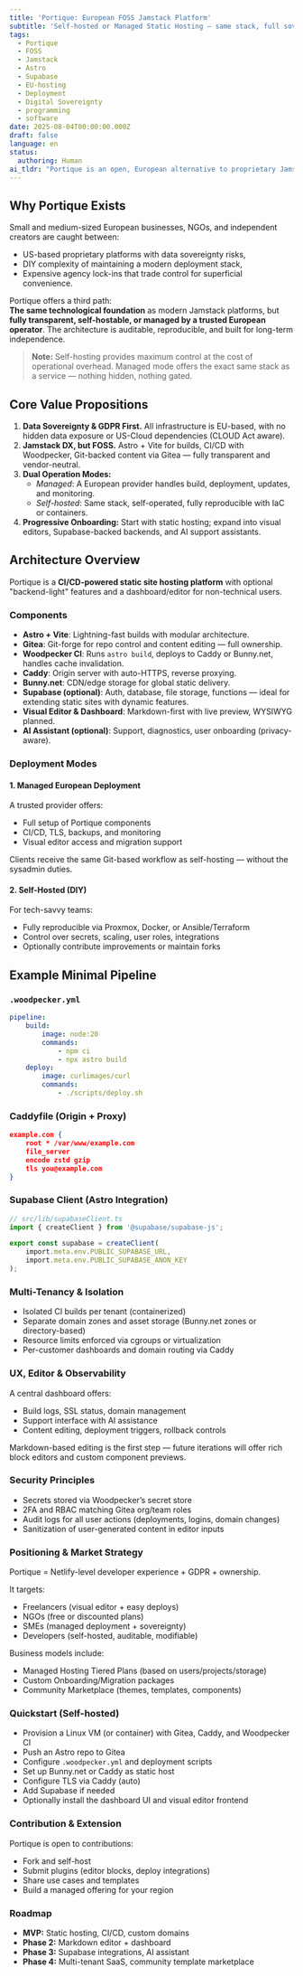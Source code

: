 ```yaml
---
title: 'Portique: European FOSS Jamstack Platform'
subtitle: 'Self-hosted or Managed Static Hosting – same stack, full sovereignty'
tags:
  - Portique
  - FOSS
  - Jamstack
  - Astro
  - Supabase
  - EU-hosting
  - Deployment
  - Digital Sovereignty
  - programming
  - software
date: 2025-08-04T00:00:00.000Z
draft: false
language: en
status:
  authoring: Human
ai_tldr: "Portique is an open, European alternative to proprietary Jamstack hosts (e.g. Netlify, Vercel): **Either managed by a European operator** (Deployment-as-a-Service) **Or self-hosted** using exactly the same FOSS-based stack (Astro, Gitea, Woodpecker, Caddy, Bunny.net; optionally Supabase) Goal: **Performance, GDPR-compliant data ownership, and usability** for SMEs/NGOs/freelancers without lock-in."
---
```



## Why Portique Exists

Small and medium-sized European businesses, NGOs, and independent creators are caught between:

- US-based proprietary platforms with data sovereignty risks,
- DIY complexity of maintaining a modern deployment stack,
- Expensive agency lock-ins that trade control for superficial convenience.

Portique offers a third path:  
**The same technological foundation** as modern Jamstack platforms, but **fully transparent, self-hostable, or managed by a trusted European operator**. The architecture is auditable, reproducible, and built for long-term independence.

> **Note:** Self-hosting provides maximum control at the cost of operational overhead. Managed mode offers the exact same stack as a service — nothing hidden, nothing gated.

## Core Value Propositions

1. **Data Sovereignty & GDPR First.** All infrastructure is EU-based, with no hidden data exposure or US-Cloud dependencies (CLOUD Act aware).
2. **Jamstack DX, but FOSS.** Astro + Vite for builds, CI/CD with Woodpecker, Git-backed content via Gitea — fully transparent and vendor-neutral.
3. **Dual Operation Modes:**  
     - *Managed*: A European provider handles build, deployment, updates, and monitoring.  
     - *Self-hosted*: Same stack, self-operated, fully reproducible with IaC or containers.
4. **Progressive Onboarding:** Start with static hosting; expand into visual editors, Supabase-backed backends, and AI support assistants.

## Architecture Overview

Portique is a **CI/CD-powered static site hosting platform** with optional "backend-light" features and a dashboard/editor for non-technical users.

### Components

- **Astro + Vite**: Lightning-fast builds with modular architecture.
- **Gitea**: Git-forge for repo control and content editing — full ownership.
- **Woodpecker CI**: Runs `astro build`, deploys to Caddy or Bunny.net, handles cache invalidation.
- **Caddy**: Origin server with auto-HTTPS, reverse proxying.
- **Bunny.net**: CDN/edge storage for global static delivery.
- **Supabase (optional)**: Auth, database, file storage, functions — ideal for extending static sites with dynamic features.
- **Visual Editor & Dashboard**: Markdown-first with live preview, WYSIWYG planned.
- **AI Assistant (optional)**: Support, diagnostics, user onboarding (privacy-aware).

### Deployment Modes

#### 1. Managed European Deployment

A trusted provider offers:

- Full setup of Portique components
- CI/CD, TLS, backups, and monitoring
- Visual editor access and migration support

Clients receive the same Git-based workflow as self-hosting — without the sysadmin duties.

#### 2. Self-Hosted (DIY)

For tech-savvy teams:

- Fully reproducible via Proxmox, Docker, or Ansible/Terraform
- Control over secrets, scaling, user roles, integrations
- Optionally contribute improvements or maintain forks

## Example Minimal Pipeline

### `.woodpecker.yml`

```yaml
pipeline:
    build:
        image: node:20
        commands:
            - npm ci
            - npx astro build
    deploy:
        image: curlimages/curl
        commands:
            - ./scripts/deploy.sh
```

### Caddyfile (Origin + Proxy)

```json
example.com {
    root * /var/www/example.com
    file_server
    encode zstd gzip
    tls you@example.com
}
```

### Supabase Client (Astro Integration)

```ts
// src/lib/supabaseClient.ts
import { createClient } from '@supabase/supabase-js';

export const supabase = createClient(
    import.meta.env.PUBLIC_SUPABASE_URL,
    import.meta.env.PUBLIC_SUPABASE_ANON_KEY
);
```

### Multi-Tenancy & Isolation

- Isolated CI builds per tenant (containerized)
- Separate domain zones and asset storage (Bunny.net zones or directory-based)
- Resource limits enforced via cgroups or virtualization
- Per-customer dashboards and domain routing via Caddy

### UX, Editor & Observability

A central dashboard offers:

- Build logs, SSL status, domain management
- Support interface with AI assistance
- Content editing, deployment triggers, rollback controls

Markdown-based editing is the first step — future iterations will offer rich block editors and custom component previews.

### Security Principles

- Secrets stored via Woodpecker’s secret store
- 2FA and RBAC matching Gitea org/team roles
- Audit logs for all user actions (deployments, logins, domain changes)
- Sanitization of user-generated content in editor inputs

### Positioning & Market Strategy

Portique = Netlify-level developer experience + GDPR + ownership.

It targets:

- Freelancers (visual editor + easy deploys)
- NGOs (free or discounted plans)
- SMEs (managed deployment + sovereignty)
- Developers (self-hosted, auditable, modifiable)

Business models include:

- Managed Hosting Tiered Plans (based on users/projects/storage)
- Custom Onboarding/Migration packages
- Community Marketplace (themes, templates, components)

### Quickstart (Self-hosted)

- Provision a Linux VM (or container) with Gitea, Caddy, and Woodpecker CI
- Push an Astro repo to Gitea
- Configure `.woodpecker.yml` and deployment scripts
- Set up Bunny.net or Caddy as static host
- Configure TLS via Caddy (auto)
- Add Supabase if needed
- Optionally install the dashboard UI and visual editor frontend

### Contribution & Extension

Portique is open to contributions:

- Fork and self-host
- Submit plugins (editor blocks, deploy integrations)
- Share use cases and templates
- Build a managed offering for your region

### Roadmap

- **MVP:** Static hosting, CI/CD, custom domains
- **Phase 2:** Markdown editor + dashboard
- **Phase 3:** Supabase integrations, AI assistant
- **Phase 4:** Multi-tenant SaaS, community template marketplace


